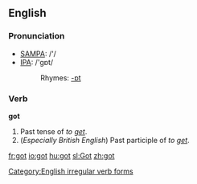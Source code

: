 ==English==

{{rank|de|whole|find|191|got|let|world|thing}}

=== Pronunciation ===
*[[w:SAMPA|SAMPA]]: /'/
*[[w:IPA|IPA]]: /'gɒt/
*:Rhymes: [[Rhymes:English:-ɒt|-ɒt]]

=== Verb ===
'''got'''
#Past tense of ''to [[get]]''.
#(''Especially British English'') Past participle of ''to [[get]]''.

[[Category:English irregular verb forms]]

[[fr:got]]
[[io:got]]
[[hu:got]]
[[sl:Got]]
[[zh:got]]